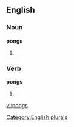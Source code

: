 ==English==

===Noun===
'''pongs'''

# {{plural of |[[pong]]}}

===Verb===
'''pongs'''

# {{third-person singular of|[[pong]]}}

[[Category:English plurals]]

[[vi:pongs]]